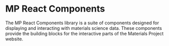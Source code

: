 
<Meta title="Introduction/MP React Components" />

# MP React Components

The MP React Components library is a suite of components designed for displaying and interacting with materials science data.
These components provide the building blocks for the interactive parts of the Materials Project website.
